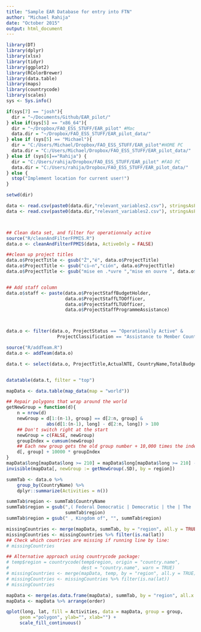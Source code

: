 ---
title: "Sample EAR Database for entry into FTN"
author: "Michael Rahija"
date: "October 2015"
output: html_document
---

```{r include=FALSE, cache=FALSE}
library(DT)
library(dplyr)
library(xlsx)
library(tidyr)
library(ggplot2)
library(RColorBrewer)
library(data.table)
library(maps)
library(countrycode)
library(scales)
sys <- Sys.info()

if(sys[7] == "josh"){
  dir = "~/Documents/Github/EAR_pilot/"
} else if(sys[5] == "x86_64"){
  dir = "~/Dropbox/FAO_ESS_STUFF/EAR_pilot" #Mac
  data.dir = "~/Dropbox/FAO_ESS_STUFF/EAR_pilot_data/" 
} else if (sys[5] == "Michael"){
  dir = "C:/Users/Michael/Dropbox/FAO_ESS_STUFF/EAR_pilot"#HOME PC
  data.dir = "C:/Users/Michael/Dropbox/FAO_ESS_STUFF/EAR_pilot_data/"
} else if (sys[6]=="Rahija") {
  dir = "C:/Users/rahija/Dropbox/FAO_ESS_STUFF/EAR_pilot" #FAO PC
  data.dir = "C:/Users/rahija/Dropbox/FAO_ESS_STUFF/EAR_pilot_data/"
} else {
  stop("Implement location for current user!")
}

setwd(dir)

data <- read.csv(paste0(data.dir,"relevant_variables2.csv"), stringsAsFactors = FALSE)
data <- read.csv(paste0(data.dir,"relevant_variables2.csv"), stringsAsFactors = FALSE)



## Clean data set, and filter for operationnaly active
source("R/cleanAndFilterFPMIS.R")
data.o <- cleanAndFilterFPMIS(data, ActiveOnly = FALSE)

##clean up project titles
data.o$ProjectTitle <- gsub("Ž","é", data.o$ProjectTitle)
data.o$ProjectTitle <- gsub("ci—n","ción", data.o$ProjectTitle)
data.o$ProjectTitle <- gsub("mise en .*uvre ","mise en ouvre ", data.o$ProjectTitle)


## Add staff column
data.o$staff <- paste(data.o$ProjectStaffBudgetHolder,
                      data.o$ProjectStaffLTOOfficer,
                      data.o$ProjectStaffLTUOfficer,
                      data.o$ProjectStaffProgrammeAssistance)



data.o <- filter(data.o, ProjectStatus == "Operationally Active" &
                   ProjectClassification == "Assistance to Member Countries")

source("R/addTeam.R")
data.o <- addTeam(data.o)

data.t <- select(data.o, ProjectTitle,ActualNTE, CountryName,TotalBudgetFPMIS, staff, team, ProjectSymbol)



```



```{r, echo=FALSE}
datatable(data.t, filter = "top")
```


```{r, echo=FALSE}
mapData <- data.table(map_data(map = "world"))

## Repair polygons that wrap around the world
getNewGroup = function(d){
    n = nrow(d)
    newGroup = d[1:(n-1), group] == d[2:n, group] &
               abs(d[1:(n-1), long] - d[2:n, long]) > 180
    ## Don't switch right at the start
    newGroup = c(FALSE, newGroup)
    groupIndex = cumsum(newGroup)
    ## Each new group gets the old group number + 10,000 times the index
    d[, group] + 10000 * groupIndex
}
mapData$long[mapData$long >= 210] = mapData$long[mapData$long >= 210] - 360
invisible(mapData[, newGroup := getNewGroup(.SD), by = region])

summTab <- data.o %>%
    group_by(CountryName) %>%
    dplyr::summarize(Activities = n())

summTab$region <- summTab$CountryName
summTab$region = gsub(",( Federal Democratic | Democratic | the | The | United | )Republic (o|O)f", "",
                      summTab$region)
summTab$region = gsub(" , Kingdom of", "", summTab$region)

missingCountries <- merge(mapData, summTab, by = "region", all.y = TRUE)
missingCountries <- missingCountries %>% filter(is.na(lat))
## Check which countries are missing if running line by line:
# missingCountries

## Alternative approach using countrycode package: 
# temp$region = countrycode(temp$region, origin = "country.name",
#                           dest = "country.name", warn = TRUE)
# missingCountries <- merge(mapData, temp, by = "region", all.y = TRUE)
# missingCountries <- missingCountries %>% filter(is.na(lat))
# missingCountries

mapData <- merge(as.data.frame(mapData), summTab, by = "region", all.x = TRUE)
mapData <- mapData %>% arrange(order)

qplot(long, lat, fill = Activities, data = mapData, group = group,
     geom ="polygon", ylab="", xlab="") +
     scale_fill_continuous()
```